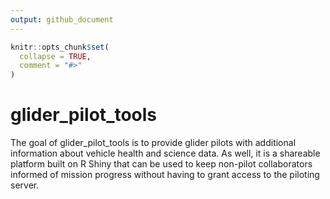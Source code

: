 ```yaml
---
output: github_document
---
```


<!-- README.md is generated from README.Rmd. Please edit that file -->

```r
knitr::opts_chunk$set(
  collapse = TRUE,
  comment = "#>"
)
```

# glider_pilot_tools

<!-- badges: start -->
<!-- badges: end -->

The goal of glider_pilot_tools is to provide glider pilots with additional information about vehicle health and science data. As well, it is a shareable platform built on R Shiny that can be used to keep non-pilot collaborators informed of mission progress without having to grant access to the piloting server.
